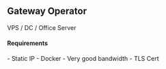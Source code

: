 
## Gateway Operator

<span className="description">
    VPS / DC / Office Server
</span>

#### Requirements

<div className="mt-1">
- Static IP
- Docker
- Very good bandwidth
- TLS Cert
</div>

<div className="mt-8">
    <Button2 text="Instructions" link="" />
</div>